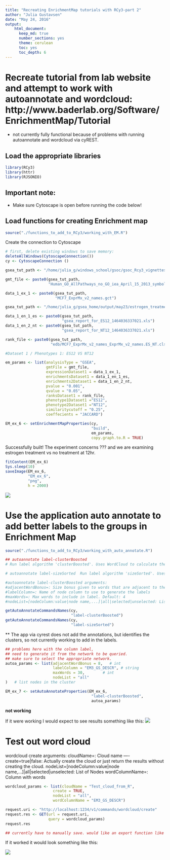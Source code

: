 ```yaml
---
title: "Recreating EnrichmentMap tutorials with RCy3-part 2"
author: "Julia Gustavsen"
date: "May 24, 2016"
output: 
    html_document:
      keep_md: true
      number_sections: yes
      theme: cerulean
      toc: yes
      toc_depth: 6   
---
```


# Recreate tutorial from lab website and attempt to work with autoannotate and wordcloud: http://www.baderlab.org/Software/EnrichmentMap/Tutorial

- not currently fully functional because of problems with running autoannotate and wordcloud via cyREST. 

## Load the appropriate libraries

```r
library(RCy3)
library(httr)
library(RJSONIO)
```

## Important note:

* Make sure Cytoscape is open before running the code below!

## Load functions for creating Enrichment map

```r
source("./functions_to_add_to_RCy3/working_with_EM.R")
```

Create the connection to Cytoscape

```r
# first, delete existing windows to save memory:
deleteAllWindows(CytoscapeConnection())
cy <- CytoscapeConnection ()
```

```r
gsea_tut_path <- "/home/julia_g/windows_school/gsoc/gsoc_Rcy3_vignettes/GSEATutorial/"

gmt_file <- paste0(gsea_tut_path,
                   "Human_GO_AllPathways_no_GO_iea_April_15_2013_symbol.gmt")

data_1_ex_1 <- paste0(gsea_tut_path,
                      "MCF7_ExprMx_v2_names.gct")

gsea_tut_path <- "/home/julia_g/gsea_home/output/may23/estrogen_treatment_12hr_gsea_enrichment_results.Gsea.1464036337021/"

data_1_en_1_es <- paste0(gsea_tut_path,
                         "gsea_report_for_ES12_1464036337021.xls")
data_1_en_2_nt <- paste0(gsea_tut_path,
                         "gsea_report_for_NT12_1464036337021.xls")

rank_file <- paste0(gsea_tut_path,
                    "edb/MCF7_ExprMx_v2_names_ExprMx_v2_names.ES_NT.cls_ES12_versus_NT12.rnk")
```

```r
#Dataset 1 / Phenotypes 1: ES12 VS NT12 

em_params <- list(analysisType = "GSEA",
                  gmtFile = gmt_file,
                  expressionDataset1 = data_1_ex_1,
                  enrichmentsDataset1 = data_1_en_1_es,
                  enrichments2Dataset1 = data_1_en_2_nt,
                  pvalue = "0.001",
                  qvalue = "0.05",
                  ranksDataset1 = rank_file,
                  phenotype1Dataset1 ="ES12",
                  phenotype2Dataset1 ="NT12",
                  similaritycutoff = "0.25",
                  coeffecients = "JACCARD")

EM_ex_6 <- setEnrichmentMapProperties(cy,
                                      "build",
                                      em_params,
                                      copy.graph.to.R = TRUE)
```

Successfully built!
The experiment concerns ??? and we are examining estrogen treatment vs no treatment at 12hr. 

```r
fitContent(EM_ex_6)
Sys.sleep(10)
saveImage(EM_ex_6,
          "EM_ex_6",
          "png",
          h = 2000)
```

![](./EM_ex_6.png)

# Use the application auto annotate to add better labels to the groups in Enrichment Map

```r
source("./functions_to_add_to_RCy3/working_with_auto_annotate.R")

## autoannotate label-clusterBoosted  
# Run label algorithm 'clusterBoosted'. Uses WordCloud to calculate the labels. Words in the label are the most frequent words and their adjacent words. The higher the "adjacent word bonus" is, the more likely adjacent words will be in the label.

# autoannotate label-sizeSorted  Run label algorithm 'sizeSorted'. Uses WordCloud to calculate the labels. Words in the label are the most frequent words.

#autoannotate label-clusterBoosted arguments:
#adjacentWordBonus=: Size bonus given to words that are adjacent to the largest words. Default: 8
#labelColumn=: Name of node column to use to generate the labels
#maxWords=: Max words to include in label. Default: 4
#nodeList=[nodeColumn:value|node name,...]|all|selected|unselected: List of nodes in the cluster

```

```r
getAutoAnnotateCommandsNames(cy,
                             "label-clusterBoosted")
getAutoAnnotateCommandsNames(cy,
                             "label-sizeSorted")
```

** The app via cyrest does not add the annotations, but identifies the clusters, so not currently working to add in the labels. 


```r
## problems here with the column label, 
## need to generate it from the network to be queried.
## make sure to select the appropriate network. 
autoa_params <- list(adjacentWordBonus = 8,   # int
                     labelColumn = "EM3_GS_DESCR", # string
                     maxWords = 30,        # int
                     nodeList = "all"
)   # list nodes in the cluster

EM_ex_7 <- setAutoAnnotateProperties(EM_ex_6,
                                      "label-clusterBoosted",
                                      autoa_params)
```

**not working**

If it were working I would expect to see results something like this:
![](./em_autoannotate_manual_shot1.png)

# Test out word cloud

wordcloud create arguments:
cloudName=<String>: Cloud name ----
create=true|false: Actually create the cloud or just return the results without creating the cloud.
nodeList=[nodeColumn:value|node name,...]|all|selected|unselected: List of Nodes
wordColumnName=<String>: Column with words

```r
wordcloud_params <- list(cloudName = "Test_cloud_from_R",  
                     create = TRUE,
                     nodeList = "all",
                     wordColumnName = "EM3_GS_DESCR")

request.uri <- "http://localhost:1234/v1/commands/wordcloud/create"
request.res <- GET(url = request.uri,
                   query = wordcloud_params)
request.res

## currently have to manually save. would like an export function like in the GUI.
```

If it worked it would look something like this:

![](./em_word_cloud_manual_shot.png)

